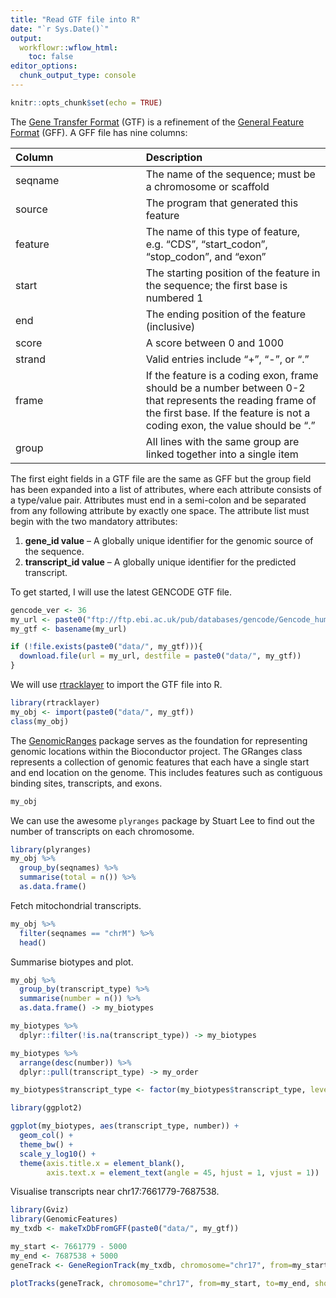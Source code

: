 ```yaml
---
title: "Read GTF file into R"
date: "`r Sys.Date()`"
output:
  workflowr::wflow_html:
    toc: false
editor_options:
  chunk_output_type: console
---
```


```r
knitr::opts_chunk$set(echo = TRUE)
```

The [Gene Transfer Format](https://genome.ucsc.edu/FAQ/FAQformat.html#format4) (GTF) is a refinement of the [General Feature Format](https://genome.ucsc.edu/FAQ/FAQformat.html#format3) (GFF). A GFF file has nine columns:

| Column  | Description |
| :------ | :--------- |
| seqname | The name of the sequence; must be a chromosome or scaffold |
| source  | The program that generated this feature |
| feature | The name of this type of feature, e.g. “CDS”, “start_codon”, “stop_codon”, and “exon” |
| start   | The starting position of the feature in the sequence; the first base is numbered 1 |
| end     | The ending position of the feature (inclusive) |
| score   | A score between 0 and 1000 |
| strand  | Valid entries include "+", "-", or "." |
| frame   | If the feature is a coding exon, frame should be a number between 0-2 that represents the reading frame of the first base. If the feature is not a coding exon, the value should be "." |
| group   | All lines with the same group are linked together into a single item |

The first eight fields in a GTF file are the same as GFF but the group field has been expanded into a list of attributes, where each attribute consists of a type/value pair. Attributes must end in a semi-colon and be separated from any following attribute by exactly one space. The attribute list must begin with the two mandatory attributes:

1. **gene_id value** – A globally unique identifier for the genomic source of the sequence.
2. **transcript_id value** – A globally unique identifier for the predicted transcript.

To get started, I will use the latest GENCODE GTF file.

```r
gencode_ver <- 36
my_url <- paste0("ftp://ftp.ebi.ac.uk/pub/databases/gencode/Gencode_human/release_", gencode_ver, "/gencode.v", gencode_ver, ".annotation.gtf.gz")
my_gtf <- basename(my_url)

if (!file.exists(paste0("data/", my_gtf))){
  download.file(url = my_url, destfile = paste0("data/", my_gtf))
}
```

We will use [rtracklayer](https://www.bioconductor.org/packages/release/bioc/html/rtracklayer.html) to import the GTF file into R.

```r
library(rtracklayer)
my_obj <- import(paste0("data/", my_gtf))
class(my_obj)
```

The [GenomicRanges](https://www.bioconductor.org/packages/release/bioc/html/GenomicRanges.html) package serves as the foundation for representing genomic locations within the Bioconductor project. The GRanges class represents a collection of genomic features that each have a single start and end location on the genome. This includes features such as contiguous binding sites, transcripts, and exons.

```r
my_obj
```

We can use the awesome `plyranges` package by Stuart Lee to find out the number of transcripts on each chromosome.

```r
library(plyranges)
my_obj %>%
  group_by(seqnames) %>%
  summarise(total = n()) %>%
  as.data.frame()
```

Fetch mitochondrial transcripts.

```r
my_obj %>%
  filter(seqnames == "chrM") %>%
  head()
```

Summarise biotypes and plot.

```r
my_obj %>%
  group_by(transcript_type) %>%
  summarise(number = n()) %>%
  as.data.frame() -> my_biotypes

my_biotypes %>%
  dplyr::filter(!is.na(transcript_type)) -> my_biotypes

my_biotypes %>%
  arrange(desc(number)) %>%
  dplyr::pull(transcript_type) -> my_order

my_biotypes$transcript_type <- factor(my_biotypes$transcript_type, levels = my_order)

library(ggplot2)

ggplot(my_biotypes, aes(transcript_type, number)) +
  geom_col() +
  theme_bw() +
  scale_y_log10() +
  theme(axis.title.x = element_blank(),
        axis.text.x = element_text(angle = 45, hjust = 1, vjust = 1))
```

Visualise transcripts near chr17:7661779-7687538.

```r
library(Gviz)
library(GenomicFeatures)
my_txdb <- makeTxDbFromGFF(paste0("data/", my_gtf))

my_start <- 7661779 - 5000
my_end <- 7687538 + 5000
geneTrack <- GeneRegionTrack(my_txdb, chromosome="chr17", from=my_start, to=my_end)

plotTracks(geneTrack, chromosome="chr17", from=my_start, to=my_end, showId=TRUE)
```
